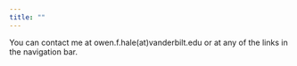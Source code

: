 ```yaml
---
title: ""
---
```


You can contact me at owen.f.hale(at)vanderbilt.edu or at any of the links in the navigation bar.
